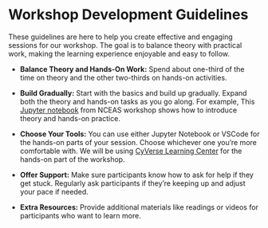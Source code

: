 # Workshop Development Guidelines {.unnumbered}

These guidelines are here to help you create effective and engaging sessions for our workshop. The goal is to balance theory with practical work, making the learning experience enjoyable and easy to follow.

* **Balance Theory and Hands-On Work:** Spend about one-third of the time on theory and the other two-thirds on hands-on activities.

* **Build Gradually:** Start with the basics and build up gradually. Expand both the theory and hands-on tasks as you go along. For example, This [Jupyter notebook](https://github.com/NCEAS/scalable-computing-examples/blob/main/04-pleasing/pleasing.ipynb) from NCEAS workshop shows how to introduce theory and hands-on practice.  

* **Choose Your Tools:** You can use either Jupyter Notebook or VSCode for the hands-on parts of your session. Choose whichever one you’re more comfortable with. We will be using [CyVerse Learning Center](https://learning.cyverse.org) for the hands-on part of the workshop.

* **Offer Support:** Make sure participants know how to ask for help if they get stuck. Regularly ask participants if they’re keeping up and adjust your pace if needed.

* **Extra Resources:** Provide additional materials like readings or videos for participants who want to learn more.




